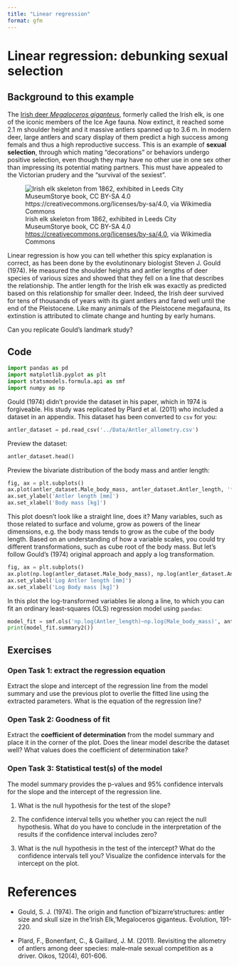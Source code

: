 ```yaml
---
title: "Linear regression"
format: gfm
---
```


# Linear regression: debunking sexual selection

## Background to this example
The [Irish deer *Megaloceros giganteus*](https://en.wikipedia.org/wiki/Irish_elk), formerly called the Irish elk, is one of the iconic members of the Ice Age fauna. Now extinct, it reached some 2.1 m shoulder height and it massive antlers spanned up to 3.6 m. In modern deer, large antlers and scary display of them predict a high success among femals and thus a high reproductive success. This is an example of **sexual selection**, through which mating "decorations" or behaviors undergo positive selection, even though they may have no other use in one sex other than impressing its potential mating partners. This must have appealed to the Victorian prudery and the "survival of the sexiest".

![Irish elk skeleton from 1862, exhibited in Leeds City MuseumStorye book, CC BY-SA 4.0 <https://creativecommons.org/licenses/by-sa/4.0>, via Wikimedia Commons](../Img/512px-Leeds_City_Museum,_Irish_Elk.jpg)

Linear regression is how you can tell whether this spicy explanation is correct, as has been done by the evolutinonary biologist Steven J. Gould (1974). He measured the shoulder heights and antler lengths of deer species of various sizes and showed that they fell on
a line that describes the relationship. The antler length for the Irish elk was exactly as predicted based on this relationship for smaller deer. Indeed, the Irish deer survived for tens of thousands of years with its giant antlers and fared well until the end of the Pleistocene. Like many animals of the Pleistocene megafauna, its extinstion is attributed to climate change and hunting by early humans. 

Can you replicate Gould's landmark study?

## Code

```python
import pandas as pd
import matplotlib.pyplot as plt
import statsmodels.formula.api as smf
import numpy as np
```

Gould (1974) didn't provide the dataset in his paper, which in 1974 is forgiveable. His study was replicated by Plard et al. (2011) who included a dataset in an appendix. This dataset has been converted to `csv` for you:

```python
antler_dataset = pd.read_csv('../Data/Antler_allometry.csv')
```

Preview the dataset:

```python
antler_dataset.head()
```

Preview the bivariate distribution of the body mass and antler length:
```python
fig, ax = plt.subplots()
ax.plot(antler_dataset.Male_body_mass, antler_dataset.Antler_length, '*')
ax.set_ylabel('Antler length [mm]')
ax.set_xlabel('Body mass [kg]')
```

This plot doesn't look like a straight line, does it? Many variables, such as those related to surface and volume, grow as powers of the linear dimensions, e.g. the body mass tends to grow as the cube of the body length. Based on an understanding of how a variable scales, you could try different transformations, such as cube root of the body mass. But let's follow Gould's (1974) original approach and apply a log transformation. 

```python
fig, ax = plt.subplots()
ax.plot(np.log(antler_dataset.Male_body_mass), np.log(antler_dataset.Antler_length), '*')
ax.set_ylabel('Log Antler length [mm]')
ax.set_xlabel('Log Body mass [kg]')
```

In this plot the log-transformed variables lie along a line, to which you can fit an ordinary least-squares (OLS) regression model using `pandas`:

```python
model_fit = smf.ols('np.log(Antler_length)~np.log(Male_body_mass)', antler_dataset).fit()
print(model_fit.summary2())
```

## Exercises

### Open Task 1: extract the regression equation

Extract the slope and intercept of the regression line from the model summary and use the previous plot to overlie the fitted line using the extracted parameters. What is the equation of the regression line?

### Open Task 2: Goodness of fit

Extract the **coefficient of determination** from the model summary and place it in the corner of the plot. Does the linear model describe the dataset well? What values does the coefficient of determination take? 

### Open Task 3: Statistical test(s) of the model

The model summary provides the p-values and 95% confidence intervals for the slope and the intercept of the regression line.

1. What is the null hypothesis for the test of the slope? 

2. The confidence interval tells you whether you can reject the null hypothesis. What do you have to conclude in the interpretation of the results if the confidence interval includes zero?

3. What is the null hypothesis in the test of the intercept? What do the confidence intervals tell you? Visualize the confidence intervals for the intercept on the plot.

# References

- Gould, S. J. (1974). The origin and function of'bizarre'structures: antler size and skull size in the'Irish Elk,'Megaloceros giganteus. Evolution, 191-220.

- Plard, F., Bonenfant, C., & Gaillard, J. M. (2011). Revisiting the allometry of antlers among deer species: male–male sexual competition as a driver. Oikos, 120(4), 601-606.